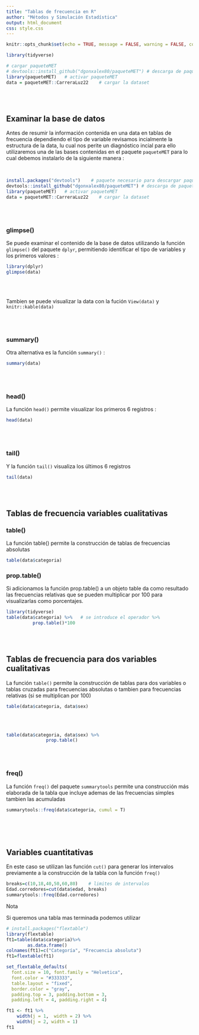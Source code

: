 ```yaml
---
title: "Tablas de frecuencia en R"
author: "Métodos y Simulación Estadística"
output: html_document
css: style.css
---
```


```r
knitr::opts_chunk$set(echo = TRUE, message = FALSE, warning = FALSE, comment = NA)

library(tidyverse)

# cargar paqueteMET
# devtools::install_github("dgonxalex80/paqueteMET") # descarga de paqueteMET
library(paqueteMET)   # activar paqueteMET
data = paqueteMET::CarreraLuz22    # cargar la dataset

```

<br/><br/>

## **Examinar la base de datos**

Antes de resumir la información contenida en una data en tablas de frecuencia dependiendo el tipo de variable revisamos incialmente la estructura de la data, lu cual nos perite un diagnóstico incial para ello utilizaremos una de las bases contenidas en el paquete `paqueteMET` para lo cual debemos instalarlo de la siguiente manera :

<br/>

```r
install.packages("devtools")    # paquete necesario para descargar paqueteMET
devtools::install_github("dgonxalex80/paqueteMET") # descarga de paqueteMET
library(paqueteMET)   # activar paqueteMET
data = paqueteMET::CarreraLuz22    # cargar la dataset
```

<br/><br/>

### **glimpse()**

Se puede examinar el contenido de la base de datos utilizando la función `glimpse()` del paquete `dplyr`, permitiendo identificar el tipo de variables y los primeros valores : 

```r
library(dplyr)
glimpse(data)
```
<br/><br/>

Tambien se puede visualizar la data con la fución `View(data)`  y `knitr::kable(data)`

<br/><br/>

### **summary()**

Otra alternativa es la función  `summary()`  :

```r
summary(data)
```

<br/><br/>

### **head()**

La función `head()` permite visualizar los primeros 6 registros :

```r
head(data) 
```

<br/><br/>

### **tail()**

Y la función `tail()` visualiza los últimos 6 registros

```r
tail(data)
```

<br/><br/>

## Tablas de frecuencia  variables cualitativas


### **table()**

La función table() permite la construcción de tablas de frecuencias absolutas

```r
table(data$categoria)
```

### **prop.table()**

Si adicionamos la función prop.table() a un objeto table da como resultado las frecuencias relativas que se pueden multiplicar por 100 para visualizarlas como porcentajes.

```r
library(tidyverse)
table(data$categoria) %>%   # se introduce el operador %>%
          prop.table()*100 
```
<br/><br/>

## Tablas de frecuencia para dos variables cualitativas

La función `table()` permite la construcción de tablas para dos variables o tablas cruzadas para frecuencias absolutas o tambien para frecuencias relativas (si se multiplican por 100) 

```r
table(data$categoria, data$sex)
```

<br/><br/>

```r
table(data$categoria, data$sex) %>% 
               prop.table()
```

<br/><br/>


### **freq()**

La función `freq()` del paquete `summarytools` permite una construcción más elaborada de la tabla que incluye ademas de las frecuencias simples tambien las acumuladas


```r
summarytools::freq(data$categoria, cumul = T)
```

<br/><br/><br/>

## **Variables cuantitativas**


En este caso se utilizan las función  `cut()` para generar los intervalos previamente a la construcción de la tabla con la función `freq()`  

```r
breaks=c(10,18,40,50,60,80)    # limites de intervalos
Edad.corredores=cut(data$edad, breaks)
summarytools::freq(Edad.corredores)
```


Nota

Si queremos una tabla mas terminada podemos utilizar 



```r
# install.packages("flextable")
library(flextable)
ft1=table(data$categoria)%>% 
        as.data.frame()
colnames(ft1)=c("Categoría", "Frecuencia absoluta")
ft1=flextable(ft1)

set_flextable_defaults(
  font.size = 10, font.family = "Helvetica",
  font.color = "#333333",
  table.layout = "fixed",
  border.color = "gray",
  padding.top = 3, padding.bottom = 3,
  padding.left = 4, padding.right = 4)

ft1 <- ft1 %>%
    width(j = 1,  width = 2) %>%
    width(j = 2, width = 1)
ft1
```


